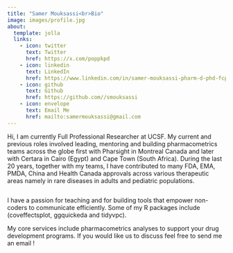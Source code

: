 ```yaml
---
title: "Samer Mouksassi<br>Bio"
image: images/profile.jpg 
about:
  template: jolla
  links:
    - icon: twitter
      text: Twitter
      href: https://x.com/poppkpd
    - icon: linkedin
      text: LinkedIn
      href: https://www.linkedin.com/in/samer-mouksassi-pharm-d-phd-fcp-571555b/
    - icon: github
      text: Github
      href: https://github.com//smouksassi
    - icon: envelope 
      text: Email Me
      href: mailto:samermouksassi@gmail.com
---
```


Hi, I am currently Full Professional Researcher at UCSF. My current and previous roles involved leading, mentoring and building pharmacometrics teams across the globe first with Pharsight in Montreal Canada and later with Certara in Cairo (Egypt) and Cape Town (South Africa). During the last 20 years, together with my teams, I have contributed to many FDA, EMA, PMDA, China and Health Canada approvals across various therapeutic areas namely in rare diseases in adults and pediatric populations.
```r

```

I have a passion for teaching and for building tools that empower non-coders to communicate efficiently. Some of my R packages include (coveffectsplot, ggquickeda and tidyvpc).

My core services include pharmacometrics analyses to support your drug development programs. If you would like us to discuss feel free to send me an email !
